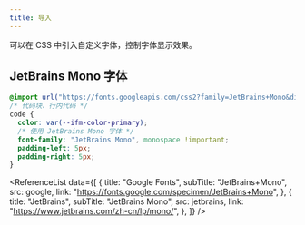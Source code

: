 ```yaml
---
title: 导入
---
```



可以在 CSS 中引入自定义字体，控制字体显示效果。

## JetBrains Mono 字体

```css title="CSS"
@import url("https://fonts.googleapis.com/css2?family=JetBrains+Mono&display=swap");
/* 代码块、行内代码 */
code {
  color: var(--ifm-color-primary);
  /* 使用 JetBrains Mono 字体 */
  font-family: "JetBrains Mono", monospace !important;
  padding-left: 5px;
  padding-right: 5px;
}
```

<ReferenceList
  data={[
    {
      title: "Google Fonts",
      subTitle: "JetBrains+Mono",
      src: google,
      link: "https://fonts.google.com/specimen/JetBrains+Mono",
    },
    {
      title: "JetBrains",
      subTitle: "JetBrains Mono",
      src: jetbrains,
      link: "https://www.jetbrains.com/zh-cn/lp/mono/",
    },
  ]}
/>
